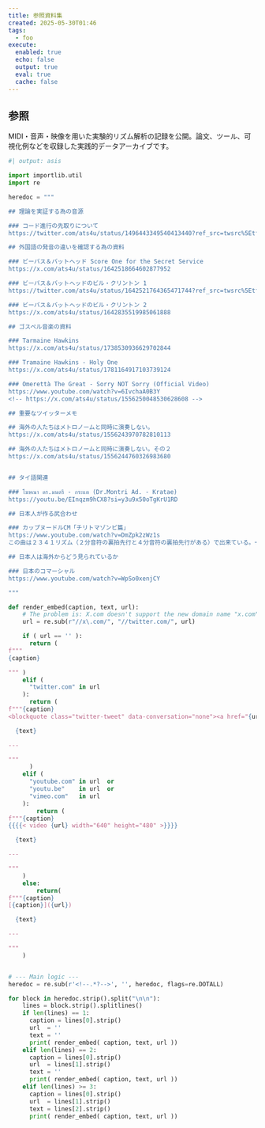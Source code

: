 ```yaml
---
title: 参照資料集
created: 2025-05-30T01:46
tags:
  - foo
execute:
  enabled: true
  echo: false
  output: true
  eval: true
  cache: false
---
```

## 参照
MIDI・音声・映像を用いた実験的リズム解析の記録を公開。論文、ツール、可視化例などを収録した実践的データアーカイブです。


```python
#| output: asis

import importlib.util
import re

heredoc = """

## 理論を実証する為の音源

### コード進行の先取りについて
https://twitter.com/ats4u/status/1496443349540413440?ref_src=twsrc%5Etfw

## 外国語の発音の違いを確認する為の資料

### ビーバス＆バットヘッド Score One for the Secret Service
https://x.com/ats4u/status/1642518664602877952

### ビーバス＆バットヘッドのビル・クリントン 1
https://twitter.com/ats4u/status/1642521764365471744?ref_src=twsrc%5Etfw

### ビーバス＆バットヘッドのビル・クリントン 2
https://x.com/ats4u/status/1642835519985061888

## ゴスペル音楽の資料

### Tarmaine Hawkins
https://x.com/ats4u/status/1738530936629702844

### Tramaine Hawkins - Holy One
https://x.com/ats4u/status/1781164917103739124

### Omerettà The Great - Sorry NOT Sorry (Official Video)
https://www.youtube.com/watch?v=6IvchaA0B3Y
<!-- https://x.com/ats4u/status/1556250048530628608 -->

## 重要なツイッターメモ

## 海外の人たちはメトロノームと同時に演奏しない。
https://x.com/ats4u/status/1556243970782810113

## 海外の人たちはメトロノームと同時に演奏しない。その２
https://x.com/ats4u/status/1556244760326983680


## タイ語関連

### โฆษณา ดร.มนตรี - กระแต (Dr.Montri Ad. - Kratae)
https://youtu.be/EInqzm9hCX8?si=y3u9x50oTgKrU1RD

## 日本人が作る尻合わせ

### カップヌードルCM「チリトマゾンビ篇」
https://www.youtube.com/watch?v=DmZpk2zWz1s
この曲は２３４１リズム（２分音符の裏拍先行と４分音符の裏拍先行がある）で出来ている。一般的な日本人が作るリズムそていはほぼ絶対に出てこないリズム。しかし日本は多様性が非常に高く、しばしばこういう例外が見つかる。

## 日本人は海外からどう見られているか

### 日本のコマーシャル
https://www.youtube.com/watch?v=WpSo0xenjCY

"""

def render_embed(caption, text, url):
    # The problem is: X.com doesn't support the new domain name "x.com"  when it is embedded into a web
    url = re.sub(r"//x\.com/", "//twitter.com/", url)

    if ( url == '' ):
      return (
f"""
{caption}

""" )
    elif (
      "twitter.com" in url
    ):
      return (
f"""{caption}
<blockquote class="twitter-tweet" data-conversation="none"><a href="{url}">Link</a></blockquote>

  {text}

---

"""
      )
    elif (
      "youtube.com" in url  or
      "youtu.be"    in url  or
      "vimeo.com"   in url
    ):
        return (
f"""{caption}
{{{{< video {url} width="640" height="480" >}}}}

  {text}

---

"""
    )
    else:
        return(
f"""{caption}
[{caption}]({url})

  {text}

---

"""
    )


# --- Main logic ---
heredoc = re.sub(r'<!--.*?-->', '', heredoc, flags=re.DOTALL)

for block in heredoc.strip().split("\n\n"):
    lines = block.strip().splitlines()
    if len(lines) == 1:
      caption = lines[0].strip()
      url  = ''
      text = ''
      print( render_embed( caption, text, url ))
    elif len(lines) == 2:
      caption = lines[0].strip()
      url  = lines[1].strip()
      text = ''
      print( render_embed( caption, text, url ))
    elif len(lines) >= 3:
      caption = lines[0].strip()
      url  = lines[1].strip()
      text = lines[2].strip()
      print( render_embed( caption, text, url ))
```


<script async src="https://platform.twitter.com/widgets.js" charset="utf-8"></script>
